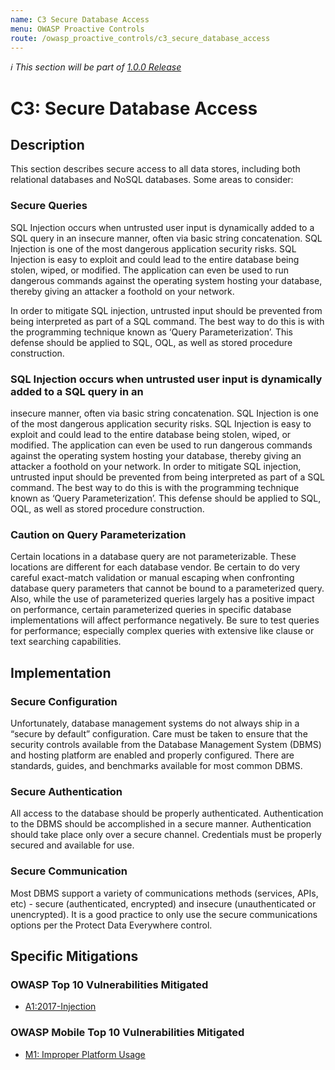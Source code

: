 ```yaml
---
name: C3 Secure Database Access
menu: OWASP Proactive Controls
route: /owasp_proactive_controls/c3_secure_database_access
---
```


_ℹ️ This section will be part of [1.0.0 Release](https://github.com/guidesmiths/cybersecurity-handbook/issues/41)_

# C3: Secure Database Access


## Description

This section describes secure access to all data stores, including both relational databases and
NoSQL databases. Some areas to consider:

### Secure Queries

SQL Injection occurs when untrusted user input is dynamically added to a SQL query in an
insecure manner, often via basic string concatenation. SQL Injection is one of the most
dangerous application security risks. SQL Injection is easy to exploit and could lead to the
entire database being stolen, wiped, or modified. The application can even be used to run
dangerous commands against the operating system hosting your database, thereby giving an
attacker a foothold on your network.

In order to mitigate SQL injection, untrusted input should be prevented from being
interpreted as part of a SQL command. The best way to do this is with the programming
technique known as ‘Query Parameterization’. This defense should be applied to SQL, OQL, as
well as stored procedure construction.

### SQL Injection occurs when untrusted user input is dynamically added to a SQL query in an
insecure manner, often via basic string concatenation. SQL Injection is one of the most
dangerous application security risks. SQL Injection is easy to exploit and could lead to the
entire database being stolen, wiped, or modified. The application can even be used to run
dangerous commands against the operating system hosting your database, thereby giving an
attacker a foothold on your network.
In order to mitigate SQL injection, untrusted input should be prevented from being
interpreted as part of a SQL command. The best way to do this is with the programming
technique known as ‘Query Parameterization’. This defense should be applied to SQL, OQL, as
well as stored procedure construction.

### Caution on Query Parameterization

Certain locations in a database query are not parameterizable. These locations are different
for each database vendor. Be certain to do very careful exact-match validation or manual
escaping when confronting database query parameters that cannot be bound to a
parameterized query. Also, while the use of parameterized queries largely has a positive
impact on performance, certain parameterized queries in specific database implementations
will affect performance negatively. Be sure to test queries for performance; especially
complex queries with extensive like clause or text searching capabilities. 

## Implementation

### Secure Configuration

Unfortunately, database management systems do not always ship in a “secure by default”
configuration. Care must be taken to ensure that the security controls available from the
Database Management System (DBMS) and hosting platform are enabled and properly
configured. There are standards, guides, and benchmarks available for most common DBMS.


### Secure Authentication

All access to the database should be properly authenticated. Authentication to the DBMS
should be accomplished in a secure manner. Authentication should take place only over a
secure channel. Credentials must be properly secured and available for use. 


### Secure Communication

Most DBMS support a variety of communications methods (services, APIs, etc) - secure
(authenticated, encrypted) and insecure (unauthenticated or unencrypted). It is a good
practice to only use the secure communications options per the Protect Data Everywhere
control.

## Specific Mitigations

### OWASP Top 10 Vulnerabilities Mitigated

- [A1:2017-Injection](/owasp/a1_injection)

### OWASP Mobile Top 10 Vulnerabilities Mitigated
- [M1: Improper Platform Usage](https://owasp.org/www-project-mobile-top-10/2016-risks/m1-improper-platform-usage)
